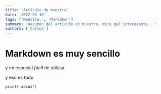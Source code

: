 ```yaml
---
title: 'Artículo de muestra'
date: '2022-05-16'
tags: ['Muestra,', 'Markdown']
summary: 'Resumen del artículo de muestra, mira qué interesante...'
authors: ['Carlos']
---
```


# Markdown es muy sencillo

y en especial _fácil_ de utilizar.

y eso es todo

```markup
print('adiós')
```
